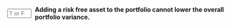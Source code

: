 
::: {.question-block}

<form onsubmit="event.preventDefault(); checkAnswerBox('module3_tf_q81','F')" style="display: flex; align-items: center; gap: 8px;">
<input type="text" id="module3_tf_q81" name="module3_tf_q81" maxlength="1" placeholder="T or F" style="width: 55px;" data-correct-answer="F" /> 
<label for="module3_tf_q81"><strong>Adding a risk free asset to the portfolio cannot lower the overall portfolio variance.</strong></label>
</form>

<div id="feedback-module3_tf_q81" class="feedback" data-status="" style="display:none;">
The sentence is FALSE. Including a risk free asset can reduce portfolio variance in proportion to its weight.
</div>
:::

